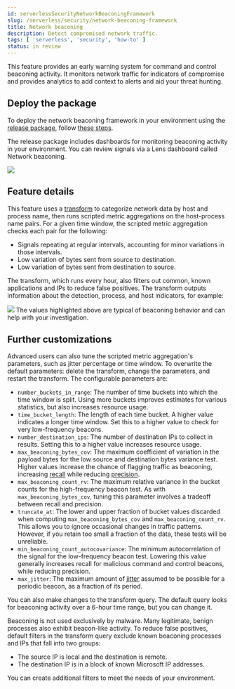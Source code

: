 ```yaml
---
id: serverlessSecurityNetworkBeaconingFramework
slug: /serverless/security/network-beaconing-framework
title: Network beaconing
description: Detect compromised network traffic.
tags: [ 'serverless', 'security', 'how-to' ]
status: in review
---
```


<DocBadge template="technical preview" />
<div id="network-beaconing-framework"></div>

This feature provides an early warning system for command and control beaconing activity. It monitors network traffic for indicators of compromise and provides analytics to add context to alerts and aid your threat hunting.

## Deploy the package

To deploy the network beaconing framework in your environment using the [release package](https://github.com/elastic/detection-rules/releases/tag/ML-Beaconing-20211216-1), follow [these steps](https://github.com/elastic/detection-rules/blob/main/docs/experimental-machine-learning/beaconing.md).

The release package includes dashboards for monitoring beaconing activity in your environment. You can review signals via a Lens dashboard called Network beaconing.

![](../images/network-beaconing-framework/-experimental-features-beaconing-detection-1.png)

## Feature details

This feature uses a [transform](((ref))/transforms.html) to categorize network data by host and process name, then runs scripted metric aggregations on the host-process name pairs. For a given time window, the scripted metric aggregation checks each pair for the following:

* Signals repeating at regular intervals, accounting for minor variations in those intervals.
* Low variation of bytes sent from source to destination.
* Low variation of bytes sent from destination to source.

The transform, which runs every hour, also filters out common, known applications and IPs to reduce false positives. The transform outputs information about the detection, process, and host indicators, for example:

![](../images/network-beaconing-framework/-experimental-features-beaconing-detection-2.png)
The values highlighted above are typical of beaconing behavior and can help with your investigation.

## Further customizations

Advanced users can also tune the scripted metric aggregation's parameters, such as jitter percentage or time window. To overwrite the default parameters: delete the transform, change the parameters, and restart the transform. The configurable parameters are:

* `number_buckets_in_range`: The number of time buckets into which the time window is split. Using more buckets improves estimates for various statistics, but also increases resource usage.
* `time_bucket_length`: The length of each time bucket. A higher value indicates a longer time window. Set this to a higher value to check for very low-frequency beacons.
* `number_destination_ips`: The number of destination IPs to collect in results. Setting this to a higher value increases resource usage.
* `max_beaconing_bytes_cov`: The maximum coefficient of variation in the payload bytes for the low source and destination bytes variance test. Higher values increase the chance of flagging traffic as beaconing, increasing [recall](https://en.wikipedia.org/wiki/Precision_and_recall) while reducing [precision](https://en.wikipedia.org/wiki/Precision_and_recall).
* `max_beaconing_count_rv`: The maximum relative variance in the bucket counts for the high-frequency beacon test. As with `max_beaconing_bytes_cov`, tuning this parameter involves a tradeoff between recall and precision.
* `truncate_at`: The lower and upper fraction of bucket values discarded when computing `max_beaconing_bytes_cov` and `max_beaconing_count_rv`. This allows you to ignore occasional changes in traffic patterns. However, if you retain too small a fraction of the data, these tests will be unreliable.
* `min_beaconing_count_autocovariance`: The minimum autocorrelation of the signal for the low-frequency beacon test. Lowering this value generally increases recall for malicious command and control beacons, while reducing precision.
* `max_jitter`: The maximum amount of [jitter](https://en.wikipedia.org/wiki/Jitter) assumed to be possible for a periodic beacon, as a fraction of its period.

You can also make changes to the transform query. The default query looks for beaconing activity over a 6-hour time range, but you can change it.

Beaconing is not used exclusively by malware. Many legitimate, benign processes also exhibit beacon-like activity. To reduce false positives, default filters in the transform query exclude known beaconing processes and IPs that fall into two groups:

* The source IP is local and the destination is remote.
* The destination IP is in a block of known Microsoft IP addresses.

You can create additional filters to meet the needs of your environment.
